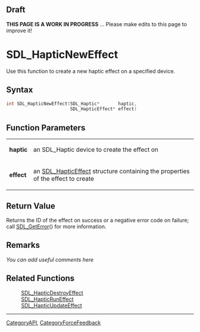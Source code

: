 == Draft ==

'''THIS PAGE IS A WORK IN PROGRESS''' ... Please make edits to this page to improve it!


= SDL_HapticNewEffect =
Use this function to create a new haptic effect on a specified device.


== Syntax ==
<syntaxhighlight lang='c++'>
int SDL_HapticNewEffect(SDL_Haptic*       haptic,
                        SDL_HapticEffect* effect)
</syntaxhighlight>

== Function Parameters ==
{|
|'''haptic'''
|an SDL_Haptic device to create the effect on
|-
|'''effect'''
|an [[SDL_HapticEffect]] structure containing the properties of the effect to create
|}

== Return Value ==
Returns the ID of the effect on success or a negative error code on failure; call [[SDL_GetError]]() for more information.

== Remarks ==
''You can add useful comments here''

== Related Functions ==
:[[SDL_HapticDestroyEffect]]
:[[SDL_HapticRunEffect]]
:[[SDL_HapticUpdateEffect]]

----
[[CategoryAPI]], [[CategoryForceFeedback]]
